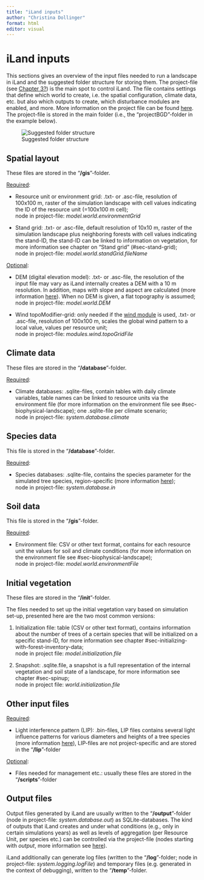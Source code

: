 ```yaml
---
title: "iLand inputs"
author: "Christina Dollinger"
format: html
editor: visual
---
```


# iLand inputs {#sec-iland-inputs}

This sections gives an overview of the input files needed to run a landscape in iLand and the suggested folder structure for storing them. The project-file (see [Chapter 3?]{.underline}) is the main spot to control iLand. The file contains settings that define which world to create, i.e. the spatial configuration, climate data, etc. but also which outputs to create, which disturbance modules are enabled, and more. More information on the project file can be found [here](https://iland-model.org/project+file "iLand wiki: project file"). The project-file is stored in the main folder (i.e., the "projectBGD"-folder in the example below).

<!--# mention new iLand GUI "Settings Dialog" option to edit project file? -->

![Suggested folder structure](images/iland_folders.PNG){#fig-folderStructure}

## Spatial layout {#sec-spatial-layout}

These files are stored in the "**/gis**"-folder.

[Required]{.underline}:

-   Resource unit or environment grid: .txt- or .asc-file, resolution of 100x100 m, raster of the simulation landscape with cell values indicating the ID of the resource unit (=100x100 m cell);\
    node in project-file: *model.world.environmentGrid*

-   Stand grid: .txt- or .asc-file, default resolution of 10x10 m, raster of the simulation landscape plus neighboring forests with cell values indicating the stand-ID, the stand-ID can be linked to information on vegetation, for more information see chapter on "Stand grid" (#sec-stand-grid);\
    node in project-file: *model.world.standGrid.fileName*

[Optional]{.underline}:

-   DEM (digital elevation model): .txt- or .asc-file, the resolution of the input file may vary as iLand internally creates a DEM with a 10 m resolution. In addition, maps with slope and aspect are calculated (more information [here](https://iland-model.org/simulation+extent?highlight=elevation#digital_elevation_model "iLand wiki: DEM")). When no DEM is given, a flat topography is assumed;\
    node in project-file: *model.world.DEM*

-   Wind topoModifier-grid: only needed if the [wind module](https://iland-model.org/wind+module "iLand wiki: wind module") is used, .txt- or .asc-file, resolution of 100x100 m, scales the global wind pattern to a local value, values per resource unit;\
    node in project-file: *modules.wind.topoGridFile*

## Climate data {#sec-climate-data}

These files are stored in the "**/database**"-folder.

[Required]{.underline}:

-   Climate databases: .sqlite-files, contain tables with daily climate variables, table names can be linked to resource units via the environment file (for more information on the environment file see #sec-biophysical-landscape); one .sqlite-file per climate scenario;\
    node in project-file: *system.database.climate*

## Species data {#sec-species-data}

This file is stored in the "**/database**"-folder.

[Required]{.underline}:

-   Species databases: .sqlite-file, contains the species parameter for the simulated tree species, region-specific (more information [here](https://iland-model.org/species+parameter "iLand wiki: species parameter"));\
    node in project-file: *system.database.in*

## Soil data {#sec-soil-data}

This file is stored in the "**/gis**"-folder.

[Required]{.underline}:

-   Environment file: CSV or other text format, contains for each resource unit the values for soil and climate conditions (for more information on the environment file see #sec-biophysical-landscape);\
    node in project-file: *model.world.environmentFile*

## Initial vegetation {#sec-initial-vegetation}

These files are stored in the "**/init**"-folder.

The files needed to set up the initial vegetation vary based on simulation set-up, presented here are the two most common versions:

1.  Initialization file: table (CSV or other text format), contains information about the number of trees of a certain species that will be initialized on a specific stand-ID, for more information see chapter #sec-initializing-with-forest-inventory-data;\
    node in project file: *model.initialization.file*

2.  Snapshot: .sqlite.file, a snapshot is a full representation of the internal vegetation and soil state of a landscape, for more information see chapter #sec-spinup;\
    node in project file: *world.initialization.file*

## Other input files {#sec-other-input-files}

[Required]{.underline}:

-   Light interference pattern (LIP): <!--# jonas: frage: werden mit dem Buch, release von iLand 2.0, oder species data paper die standard lip.bin files mitgeliefert? --> .bin-files, LIP files contains several light influence patterns for various diameters and heights of a tree species (more information [here](https://iland-model.org/Lightroom "iLand wiki: light interference pattern")), LIP-files are not project-specific and are stored in the "**/lip**"-folder

[Optional]{.underline}:

-   Files needed for management etc.: usually these files are stored in the "**/scripts**"-folder

## Output files

Output files generated by iLand are usually written to the "**/output**"-folder (node in project-file: *system.database.out*) as SQLite-databases. The kind of outputs that iLand creates and under what conditions (e.g., only in certain simulations years) as well as levels of aggregation (per Resource Unit, per species etc.) can be controlled via the project-file (nodes starting with *output*, more information see [here](https://iland-model.org/Outputs "iLand wiki: outputs")).

iLand additionally can generate log files (written to the "**/log**"-folder; node in project-file: *system.logging.logFile*) and temporary files (e.g. generated in the context of debugging), written to the "**/temp**"-folder.
